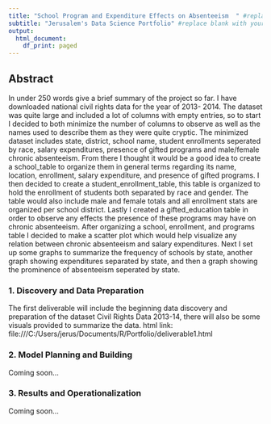 ---
title: "School Program and Expenditure Effects on Absenteeism  " #replace the title with something short and catchy to represent your project
subtitle: "Jerusalem's Data Science Portfolio" #replace blank with your name
output:
  html_document:
    df_print: paged
---

## Abstract

In under 250 words give a brief summary of the project so far.
I have downloaded national civil rights data for the year of 2013- 2014. The dataset was quite large and included a lot of columns with empty entries, so to start I decided to both minimize the number of columns to observe as well as the names used to describe them as they were quite cryptic. The minimized dataset includes state, district, school name, student enrollments seperated by race, salary expenditures, presence of gifted programs and male/female chronic absenteeism.  From there I thought it would be a good idea to create a school_table to organize them in general terms regarding its name, location, enrollment, salary expenditure, and presence of gifted programs. I then decided to create a student_enrollment_table, this table is organized to hold the enrollment of students both separated by race and gender. The table would also include male and female totals and all enrollment stats are organized per school district. Lastly I created a gifted_education table in order to observe any effects the presence of these programs may have on chronic absenteeism. After organizing a school, enrollment, and programs table I decided to make a scatter plot which would help visualize any relation between chronic absenteeism and salary expenditures. Next I set up some graphs to summarize the frequency of schools by state, another graph showing expenditures separated by state, and then a graph showing the prominence of absenteeism seperated by state.






### 1. Discovery and Data Preparation

The first deliverable will include the beginning data discovery and preparation of the dataset Civil Rights Data 2013-14, there will also be some visuals provided to summarize the data.
html link: file:///C:/Users/jerus/Documents/R/Portfolio/deliverable1.html

### 2. Model Planning and Building

Coming soon...

### 3. Results and Operationalization

Coming soon...

